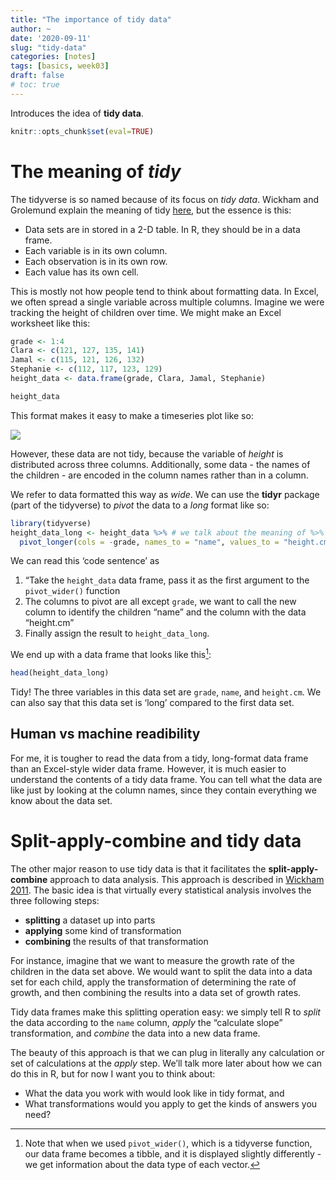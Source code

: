 ```yaml
---
title: "The importance of tidy data"
author: ~
date: '2020-09-11'
slug: "tidy-data"
categories: [notes]
tags: [basics, week03]
draft: false
# toc: true
---
```


Introduces the idea of **tidy data**.

<!--more-->

```r
knitr::opts_chunk$set(eval=TRUE)
```

# The meaning of *tidy*

The tidyverse is so named because of its focus on *tidy data*. Wickham and Grolemund explain the meaning of tidy [here](https://r4ds.had.co.nz/tidy-data.html), but the essence is this:

* Data sets are in stored in a 2-D table. In R, they should be in a data frame.
* Each variable is in its own column.
* Each observation is in its own row.
* Each value has its own cell.


This is mostly not how people tend to think about formatting data. In Excel, we often spread a single variable across multiple columns. Imagine we were tracking the height of children over time. We might make an Excel worksheet like this:



```r
grade <- 1:4
Clara <- c(121, 127, 135, 141)
Jamal <- c(115, 121, 126, 132)
Stephanie <- c(112, 117, 123, 129)
height_data <- data.frame(grade, Clara, Jamal, Stephanie)
```

```r
height_data
```


This format makes it easy to make a timeseries plot like so:

![](/notes/2020-09-08-Tidy_data_files/excel_height.png)

However, these data are not tidy, because the variable of *height* is distributed across three columns. Additionally, some data - the names of the children - are encoded in the column names rather than in a column. 

We refer to data formatted this way as *wide*. We can use the **tidyr** package (part of the tidyverse) to *pivot* the data to a *long* format like so:

```r
library(tidyverse)
height_data_long <- height_data %>% # we talk about the meaning of %>% in 'pipes'
  pivot_longer(cols = -grade, names_to = "name", values_to = "height.cm")
```

We can read this 'code sentence' as 

1. "Take the `height_data` data frame, pass it as the first argument to the `pivot_wider()` function 
2. The columns to pivot are all except `grade`, we want to call the new column to identify the children "name" and the column with the data "height.cm"
3. Finally assign the result to `height_data_long`. 

We end up with a data frame that looks like this^[Note that when we used `pivot_wider()`, which is a tidyverse function, our data frame becomes a tibble, and it is displayed slightly differently - we get information about the data type of each vector.]:

```r
head(height_data_long)
```

Tidy! The three variables in this data set are `grade`, `name`, and `height.cm`. We can also say that this data set is 'long' compared to the first data set. 

## Human vs machine readibility

For me, it is tougher to read the data from a tidy, long-format data frame than an Excel-style wider data frame. However, it is much easier to understand the contents of a tidy data frame. You can tell what the data are like just by looking at the column names, since they contain everything we know about the data set. 

# Split-apply-combine and tidy data

The other major reason to use tidy data is that it facilitates the **split-apply-combine** approach to data analysis. This approach is described in [Wickham 2011](https://www.jstatsoft.org/article/view/v040i01). The basic idea is that virtually every statistical analysis involves the three following steps:

* **splitting** a dataset up into parts
* **applying** some kind of transformation
* **combining** the results of that transformation

For instance, imagine that we want to measure the growth rate of the children in the data set above. We would want to split the data into a data set for each child, apply the transformation of determining the rate of growth, and then combining the results into a data set of growth rates. 

Tidy data frames make this splitting operation easy: we simply tell R to *split* the data according to the `name` column, *apply* the "calculate slope" transformation, and *combine* the data into a new data frame.

The beauty of this approach is that we can plug in literally any calculation or set of calculations at the *apply* step. We'll talk more later about how we can do this in R, but for now I want you to think about:

* What the data you work with would look like in tidy format, and
* What transformations would you apply to get the kinds of answers you need?